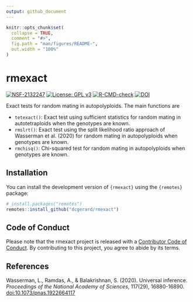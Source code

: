 ```yaml
---
output: github_document
---
```


<!-- README.md is generated from README.Rmd. Please edit that file -->

```r
knitr::opts_chunk$set(
  collapse = TRUE,
  comment = "#>",
  fig.path = "man/figures/README-",
  out.width = "100%"
)
```

# rmexact

<!-- badges: start -->
[![NSF-2132247](https://img.shields.io/badge/NSF-2132247-blue.svg)](https://nsf.gov/awardsearch/showAward?AWD_ID=2132247)
[![License: GPL v3](https://img.shields.io/badge/License-GPL%20v3-blue.svg)](https://www.gnu.org/licenses/gpl-3.0)
[![R-CMD-check](https://github.com/gerardlab/rmexact/actions/workflows/R-CMD-check.yaml/badge.svg)](https://github.com/gerardlab/rmexact/actions/workflows/R-CMD-check.yaml)
[![DOI](https://zenodo.org/badge/525824572.svg)](https://zenodo.org/badge/latestdoi/525824572)
<!-- badges: end -->

Exact tests for random mating in autopolyploids. The main functions are

- `tetexact()`: Exact test using sufficient statistics for random mating in autotetraploids when the genotypes are known.
- `rmslrt()`: Exact test using the split likelihood ratio approach of Wasserman et al. (2020) for random mating in autopolyploids when genotypes are known.
- `rmchisq()`: Chi-squared test for random mating in autopolyploids when genotypes are known.

## Installation

You can install the development version of `{rmexact}` using the `{remotes}` package:

``` r
# install.packages("remotes")
remotes::install_github("dcgerard/rmexact")
```

## Code of Conduct

Please note that the rmexact project is released with a [Contributor Code of Conduct](https://contributor-covenant.org/version/2/1/CODE_OF_CONDUCT.html). By contributing to this project, you agree to abide by its terms.

## References

Wasserman, L., Ramdas, A., & Balakrishnan, S. (2020). Universal inference. *Proceedings of the National Academy of Sciences*, 117(29), 16880-16890. [doi:10.1073/pnas.1922664117](https://doi.org/10.1073/pnas.1922664117)
